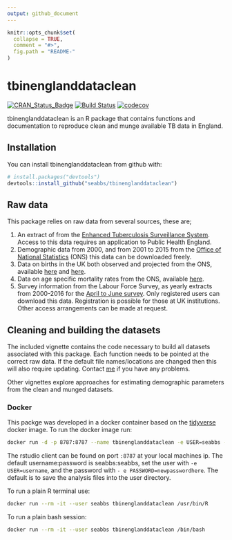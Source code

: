 ```yaml
---
output: github_document
---
```


```r
knitr::opts_chunk$set(
  collapse = TRUE,
  comment = "#>",
  fig.path = "README-"
)
```

# tbinenglanddataclean 

[![CRAN_Status_Badge](http://www.r-pkg.org/badges/version/tbinenglanddataclean)](https://cran.r-project.org/package=tbinenglanddataclean)
[![Build Status](https://travis-ci.org/seabbs/tbinenglanddataclean.svg?branch=master)](https://travis-ci.org/seabbs/tbinenglanddataclean)
[![codecov](https://codecov.io/gh/seabbs/tbinenglanddataclean/branch/master/graph/badge.svg)](https://codecov.io/gh/seabbs/tbinenglanddataclean)

tbinenglanddataclean is an R package that contains functions and documentation to reproduce clean and munge available TB data in England.


## Installation

You can install tbinenglanddataclean from github with:

```r
# install.packages("devtools")
devtools::install_github("seabbs/tbinenglanddataclean")
```

## Raw data

This package relies on raw data from several sources, these are;

1. An extract of from the [Enhanced Tuberculosis Surveillance System](https://www.gov.uk/government/publications/tuberculosis-tb-in-england-surveillance-data). Access to this data requires an application to Public Health England.
1. Demographic data from 2000, and from 2001 to 2015 from the [Office of National Statistics](https://www.ons.gov.uk/peoplepopulationandcommunity/populationandmigration/populationestimates/datasets/populationestimatesforukenglandandwalesscotlandandnorthernireland) (ONS) this data can be downloaded freely.
1. Data on births in the UK both observed and projected from the ONS, available [here](https://www.ons.gov.uk/peoplepopulationandcommunity/populationandmigration/populationestimates/datasets/vitalstatisticspopulationandhealthreferencetables) and [here](https://www.ons.gov.uk/peoplepopulationandcommunity/populationandmigration/populationestimates/datasets/vitalstatisticspopulationandhealthreferencetables).
1. Data on age specific mortality rates from the ONS, available [here]("https://www.ons.gov.uk/peoplepopulationandcommunity/birthsdeathsandmarriages/lifeexpectancies/datasets/nationallifetablesenglandreferencetables").
1. Survey information from the Labour Force Survey, as yearly extracts from 2000-2016 for the [April to June survey](https://discover.ukdataservice.ac.uk/catalogue/?sn=5461). Only registered users can download this data. Registration is possible for those at UK institutions. Other access arrangements can be made at request.

## Cleaning and building the datasets

The included vignette contains the code necessary to build all datasets associated with this package. Each function needs to be pointed at the correct raw data. If the default file names/locations are changed then this will also require updating. Contact [me](https://www.samabbott.co.uk) if you have any problems.

Other vignettes explore approaches for estimating demographic parameters from the clean and munged datasets.

### Docker

This packge was developed in a docker container based on the [tidyverse](https://hub.docker.com/r/rocker/tidyverse/) docker image. To run the docker image run:

```bash
docker run -d -p 8787:8787 --name tbinenglanddataclean -e USER=seabbs -e PASSWORD=seabbs seabbs/tbinenglanddataclean
```

The rstudio client can be found on port `:8787` at your local machines ip. The default username:password is seabbs:seabbs, set the user with `-e USER=username`, and the password with ` - e PASSWORD=newpasswordhere`. The default is to save the analysis files into the user directory.

To run a plain R terminal use:

```bash
docker run --rm -it --user seabbs tbinenglanddataclean /usr/bin/R
```

To run a plain bash session:

```bash
docker run --rm -it --user seabbs tbinenglanddataclean /bin/bash
```
